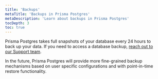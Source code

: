```yaml
---
title: 'Backups'
metaTitle: 'Backups in Prisma Postgres'
metaDescription: 'Learn about backups in Prisma Postgres'
tocDepth: 3
toc: true
---
```


Prisma Postgres takes full snapshots of your database every 24 hours to back up your data. If you need to access a database backup, [reach out to our Support team](mailto:support@prisma.io).

In the future, Prisma Postgres will provide more fine-grained backup mechanisms based on user specific configurations and with point-in-time restore functionality.

